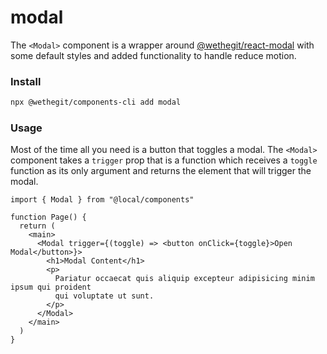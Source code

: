 
<Meta title="components/modal/Readme" />

# modal

The `<Modal>` component is a wrapper around [@wethegit/react-modal](https://github.com/wethegit/react-modal) with some default styles and added functionality to handle reduce motion.

### Install

```bash
npx @wethegit/components-cli add modal
```

### Usage

Most of the time all you need is a button that toggles a modal. The `<Modal>` component takes a `trigger` prop that is a function which receives a `toggle` function as its only argument and returns the element that will trigger the modal.

```tsx
import { Modal } from "@local/components"

function Page() {
  return (
    <main>
      <Modal trigger={(toggle) => <button onClick={toggle}>Open Modal</button>}>
        <h1>Modal Content</h1>
        <p>
          Pariatur occaecat quis aliquip excepteur adipisicing minim ipsum qui proident
          qui voluptate ut sunt.
        </p>
      </Modal>
    </main>
  )
}
```
